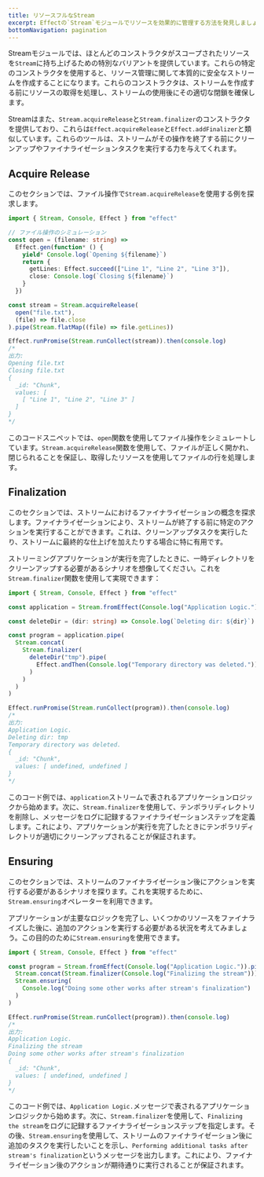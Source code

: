 ```yaml
---
title: リソースフルなStream
excerpt: Effectの`Stream`モジュールでリソースを効果的に管理する方法を発見しましょう。スコープされたリソースを持ち上げるために特化されたコンストラクタを探求し、ストリーム内での安全な取得と解放を確保します。ファイル操作のための`Stream.acquireRelease`の使用、クリーンアップタスクのためのファイナライゼーション、そしてポストファイナライゼーションアクションのための`ensuring`の使用例を掘り下げます。Effectを使ったストリーミングアプリケーションでのリソース管理の技術をマスターしましょう。
bottomNavigation: pagination
---
```


Streamモジュールでは、ほとんどのコンストラクタがスコープされたリソースを`Stream`に持ち上げるための特別なバリアントを提供しています。これらの特定のコンストラクタを使用すると、リソース管理に関して本質的に安全なストリームを作成することになります。これらのコンストラクタは、ストリームを作成する前にリソースの取得を処理し、ストリームの使用後にその適切な閉鎖を確保します。

Streamはまた、`Stream.acquireRelease`と`Stream.finalizer`のコンストラクタを提供しており、これらは`Effect.acquireRelease`と`Effect.addFinalizer`と類似しています。これらのツールは、ストリームがその操作を終了する前にクリーンアップやファイナライゼーションタスクを実行する力を与えてくれます。

## Acquire Release

このセクションでは、ファイル操作で`Stream.acquireRelease`を使用する例を探求します。

```ts twoslash
import { Stream, Console, Effect } from "effect"

// ファイル操作のシミュレーション
const open = (filename: string) =>
  Effect.gen(function* () {
    yield* Console.log(`Opening ${filename}`)
    return {
      getLines: Effect.succeed(["Line 1", "Line 2", "Line 3"]),
      close: Console.log(`Closing ${filename}`)
    }
  })

const stream = Stream.acquireRelease(
  open("file.txt"),
  (file) => file.close
).pipe(Stream.flatMap((file) => file.getLines))

Effect.runPromise(Stream.runCollect(stream)).then(console.log)
/*
出力:
Opening file.txt
Closing file.txt
{
  _id: "Chunk",
  values: [
    [ "Line 1", "Line 2", "Line 3" ]
  ]
}
*/
```

このコードスニペットでは、`open`関数を使用してファイル操作をシミュレートしています。`Stream.acquireRelease`関数を使用して、ファイルが正しく開かれ、閉じられることを保証し、取得したリソースを使用してファイルの行を処理します。

## Finalization

このセクションでは、ストリームにおけるファイナライゼーションの概念を探求します。ファイナライゼーションにより、ストリームが終了する前に特定のアクションを実行することができます。これは、クリーンアップタスクを実行したり、ストリームに最終的な仕上げを加えたりする場合に特に有用です。

ストリーミングアプリケーションが実行を完了したときに、一時ディレクトリをクリーンアップする必要があるシナリオを想像してください。これを`Stream.finalizer`関数を使用して実現できます：

```ts twoslash
import { Stream, Console, Effect } from "effect"

const application = Stream.fromEffect(Console.log("Application Logic."))

const deleteDir = (dir: string) => Console.log(`Deleting dir: ${dir}`)

const program = application.pipe(
  Stream.concat(
    Stream.finalizer(
      deleteDir("tmp").pipe(
        Effect.andThen(Console.log("Temporary directory was deleted."))
      )
    )
  )
)

Effect.runPromise(Stream.runCollect(program)).then(console.log)
/*
出力:
Application Logic.
Deleting dir: tmp
Temporary directory was deleted.
{
  _id: "Chunk",
  values: [ undefined, undefined ]
}
*/
```

このコード例では、`application`ストリームで表されるアプリケーションロジックから始めます。次に、`Stream.finalizer`を使用して、テンポラリディレクトリを削除し、メッセージをログに記録するファイナライゼーションステップを定義します。これにより、アプリケーションが実行を完了したときにテンポラリディレクトリが適切にクリーンアップされることが保証されます。

## Ensuring

このセクションでは、ストリームのファイナライゼーション後にアクションを実行する必要があるシナリオを探ります。これを実現するために、`Stream.ensuring`オペレーターを利用できます。

アプリケーションが主要なロジックを完了し、いくつかのリソースをファイナライズした後に、追加のアクションを実行する必要がある状況を考えてみましょう。この目的のために`Stream.ensuring`を使用できます。

```ts twoslash
import { Stream, Console, Effect } from "effect"

const program = Stream.fromEffect(Console.log("Application Logic.")).pipe(
  Stream.concat(Stream.finalizer(Console.log("Finalizing the stream"))),
  Stream.ensuring(
    Console.log("Doing some other works after stream's finalization")
  )
)

Effect.runPromise(Stream.runCollect(program)).then(console.log)
/*
出力:
Application Logic.
Finalizing the stream
Doing some other works after stream's finalization
{
  _id: "Chunk",
  values: [ undefined, undefined ]
}
*/
```

このコード例では、`Application Logic.`メッセージで表されるアプリケーションロジックから始めます。次に、`Stream.finalizer`を使用して、`Finalizing the stream`をログに記録するファイナライゼーションステップを指定します。その後、`Stream.ensuring`を使用して、ストリームのファイナライゼーション後に追加のタスクを実行したいことを示し、`Performing additional tasks after stream's finalization`というメッセージを出力します。これにより、ファイナライゼーション後のアクションが期待通りに実行されることが保証されます。
